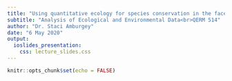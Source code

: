 ```yaml
---
title: "Using quantitative ecology for species conservation in the face of anthropogenic-change"
subtitle: "Analysis of Ecological and Environmental Data<br>QERM 514"
author: "Dr. Staci Amburgey"
date: "6 May 2020"
output:
  ioslides_presentation:
    css: lecture_slides.css
---
```


```r
knitr::opts_chunk$set(echo = FALSE)
```



